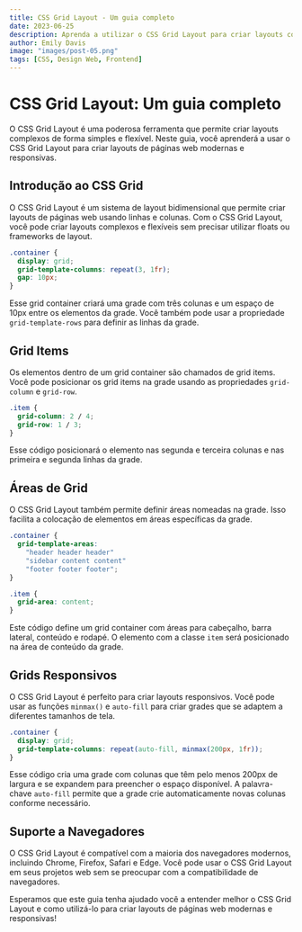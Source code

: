 ```yaml
---
title: CSS Grid Layout - Um guia completo
date: 2023-06-25
description: Aprenda a utilizar o CSS Grid Layout para criar layouts complexos de forma simples.
author: Emily Davis
image: "images/post-05.png"
tags: [CSS, Design Web, Frontend]
---
```


# CSS Grid Layout: Um guia completo

O CSS Grid Layout é uma poderosa ferramenta que permite criar layouts complexos de forma simples e flexível. Neste guia, você aprenderá a usar o CSS Grid Layout para criar layouts de páginas web modernas e responsivas.

## Introdução ao CSS Grid

O CSS Grid Layout é um sistema de layout bidimensional que permite criar layouts de páginas web usando linhas e colunas. Com o CSS Grid Layout, você pode criar layouts complexos e flexíveis sem precisar utilizar floats ou frameworks de layout.

```css
.container {
  display: grid;
  grid-template-columns: repeat(3, 1fr);
  gap: 10px;
}
```

Esse grid container criará uma grade com três colunas e um espaço de 10px entre os elementos da grade. Você também pode usar a propriedade `grid-template-rows` para definir as linhas da grade.

## Grid Items

Os elementos dentro de um grid container são chamados de grid items. Você pode posicionar os grid items na grade usando as propriedades `grid-column` e `grid-row`.

```css
.item {
  grid-column: 2 / 4;
  grid-row: 1 / 3;
}
```

Esse código posicionará o elemento nas segunda e terceira colunas e nas primeira e segunda linhas da grade.

## Áreas de Grid

O CSS Grid Layout também permite definir áreas nomeadas na grade. Isso facilita a colocação de elementos em áreas específicas da grade.

```css
.container {
  grid-template-areas:
    "header header header"
    "sidebar content content"
    "footer footer footer";
}

.item {
  grid-area: content;
}
```

Este código define um grid container com áreas para cabeçalho, barra lateral, conteúdo e rodapé. O elemento com a classe `item` será posicionado na área de conteúdo da grade.

## Grids Responsivos

O CSS Grid Layout é perfeito para criar layouts responsivos. Você pode usar as funções `minmax()` e `auto-fill` para criar grades que se adaptem a diferentes tamanhos de tela.

```css
.container {
  display: grid;
  grid-template-columns: repeat(auto-fill, minmax(200px, 1fr));
}
```

Esse código cria uma grade com colunas que têm pelo menos 200px de largura e se expandem para preencher o espaço disponível. A palavra-chave `auto-fill` permite que a grade crie automaticamente novas colunas conforme necessário.

## Suporte a Navegadores

O CSS Grid Layout é compatível com a maioria dos navegadores modernos, incluindo Chrome, Firefox, Safari e Edge. Você pode usar o CSS Grid Layout em seus projetos web sem se preocupar com a compatibilidade de navegadores.

Esperamos que este guia tenha ajudado você a entender melhor o CSS Grid Layout e como utilizá-lo para criar layouts de páginas web modernas e responsivas!

